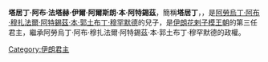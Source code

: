 {{merge|阿拉乌丁·阿即思}}
{{Unreferenced|time=2008-05-25}}
'''塔居丁·阿布·法塔赫·伊爾·阿爾斯朗·本·阿特錫茲'''，簡稱'''塔居丁'''，'''{{lang|en|Tajedeen}}'''，是[[阿勞烏丁·阿布·穆扎法爾·阿特錫茲·本·郭土布丁·穆罕默德|阿勞烏丁·阿布·穆扎法爾·阿特錫茲·本·郭土布丁·穆罕默德]]的兒子，是[[伊朗|伊朗]][[花剌子模王朝|花剌子模王朝]]的第三任君主，繼承阿勞烏丁·阿布·穆扎法爾·阿特錫茲·本·郭土布丁·穆罕默德的政權。

{{伊朗小作品}}
{{君王小作品}}

{{start box}}
{{s-before|[[阿勞烏丁·阿布·穆扎法爾·阿特錫茲·本·郭土布丁·穆罕默德|阿勞烏丁·阿布·穆扎法爾·阿特錫茲·本·郭土布丁·穆罕默德]]}}
{{s-title|[[花剌子模王朝|花剌子模王朝]][[君主|君主]]|1156年—1171年}}
{{s-after|[[賈勞如丁·馬赫穆德·蘇爾坦肖·本·伊爾·阿爾斯朗|賈勞如丁·馬赫穆德·蘇爾坦肖·本·伊爾·阿爾斯朗]]}}

[[Category:伊朗君主|Category:伊朗君主]]